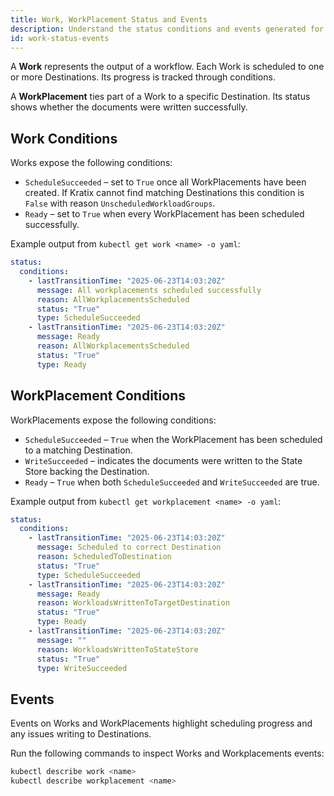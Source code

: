 ```yaml
---
title: Work, WorkPlacement Status and Events
description: Understand the status conditions and events generated for Work and WorkPlacement objects.
id: work-status-events
---
```


A **Work** represents the output of a workflow. Each Work is scheduled to one or more Destinations.
Its progress is tracked through conditions.

A **WorkPlacement** ties part of a Work to a specific Destination.
Its status shows whether the documents were written successfully.

## Work Conditions

Works expose the following conditions:

- `ScheduleSucceeded` – set to `True` once all WorkPlacements have been created. If Kratix cannot find matching Destinations this condition is `False` with reason `UnscheduledWorkloadGroups`.
- `Ready` – set to `True` when every WorkPlacement has been scheduled successfully.

Example output from `kubectl get work <name> -o yaml`:

```yaml
status:
  conditions:
    - lastTransitionTime: "2025-06-23T14:03:20Z"
      message: All workplacements scheduled successfully
      reason: AllWorkplacementsScheduled
      status: "True"
      type: ScheduleSucceeded
    - lastTransitionTime: "2025-06-23T14:03:20Z"
      message: Ready
      reason: AllWorkplacementsScheduled
      status: "True"
      type: Ready
```

## WorkPlacement Conditions

WorkPlacements expose the following conditions:

- `ScheduleSucceeded` – `True` when the WorkPlacement has been scheduled to a matching Destination.
- `WriteSucceeded` – indicates the documents were written to the State Store backing the Destination.
- `Ready` – `True` when both `ScheduleSucceeded` and `WriteSucceeded` are true.

Example output from `kubectl get workplacement <name> -o yaml`:

```yaml
status:
  conditions:
    - lastTransitionTime: "2025-06-23T14:03:20Z"
      message: Scheduled to correct Destination
      reason: ScheduledToDestination
      status: "True"
      type: ScheduleSucceeded
    - lastTransitionTime: "2025-06-23T14:03:20Z"
      message: Ready
      reason: WorkloadsWrittenToTargetDestination
      status: "True"
      type: Ready
    - lastTransitionTime: "2025-06-23T14:03:20Z"
      message: ""
      reason: WorkloadsWrittenToStateStore
      status: "True"
      type: WriteSucceeded
```

## Events

Events on Works and WorkPlacements highlight scheduling progress and any issues writing to Destinations.

Run the following commands to inspect Works and Workplacements events:

```bash
kubectl describe work <name>
kubectl describe workplacement <name>
```
